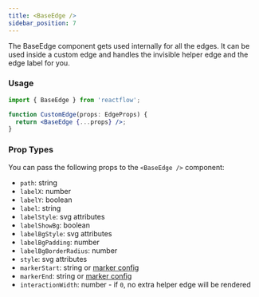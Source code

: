 ```yaml
---
title: <BaseEdge />
sidebar_position: 7
---
```


The BaseEdge component gets used internally for all the edges. It can be used inside a custom edge and handles the invisible helper edge and the edge label for you.

### Usage

```jsx
import { BaseEdge } from 'reactflow';

function CustomEdge(props: EdgeProps) {
  return <BaseEdge {...props} />;
}
```

### Prop Types

You can pass the following props to the `<BaseEdge />` component:

- `path`: string
- `labelX`: number
- `labelY`: boolean
- `label`: string
- `labelStyle`: svg attributes
- `labelShowBg`: boolean
- `labelBgStyle`: svg attributes
- `labelBgPadding`: number
- `labelBgBorderRadius`: number
- `style`: svg attributes
- `markerStart`: string or [marker config](#markerstart--markerend-options)
- `markerEnd`: string or [marker config](#markerstart--markerend-options)
- `interactionWidth`: number - if `0`, no extra helper edge will be rendered
